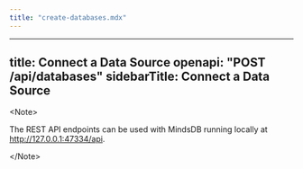 ```yaml
---
title: "create-databases.mdx"
---
```


---
title: Connect a Data Source
openapi: "POST /api/databases"
sidebarTitle: Connect a Data Source
---

&lt;Note&gt;

The REST API endpoints can be used with MindsDB running locally at http://127.0.0.1:47334/api. 

&lt;/Note&gt;

